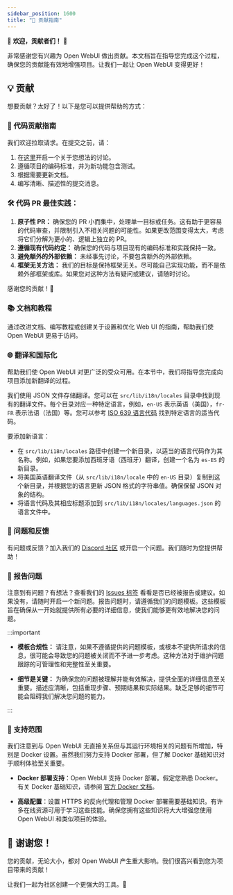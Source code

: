 ```yaml
---
sidebar_position: 1600
title: "🤝 贡献指南"
---
```



<TopBanners />

🚀 **欢迎，贡献者们！** 🚀

非常感谢您有兴趣为 Open WebUI 做出贡献。本文档旨在指导您完成这个过程，确保您的贡献能有效地增强项目。让我们一起让 Open WebUI 变得更好！

## 💡 贡献

想要贡献？太好了！以下是您可以提供帮助的方式：

### 🌟 代码贡献指南

我们欢迎拉取请求。在提交之前，请：

1. 在[这里](https://github.com/open-webui/open-webui/discussions/new/choose)开启一个关于您想法的讨论。
2. 遵循项目的编码标准，并为新功能包含测试。
3. 根据需要更新文档。
4. 编写清晰、描述性的提交消息。

### 🛠 代码 PR 最佳实践：

1. **原子性 PR：** 确保您的 PR 小而集中，处理单一目标或任务。这有助于更容易的代码审查，并限制引入不相关问题的可能性。如果更改范围变得太大，考虑将它们分解为更小的、逻辑上独立的 PR。
2. **遵循现有代码约定：** 确保您的代码与项目现有的编码标准和实践保持一致。
3. **避免额外的外部依赖：** 未经事先讨论，不要包含额外的外部依赖。
4. **框架无关方法：** 我们的目标是保持框架无关。尽可能自己实现功能，而不是依赖外部框架或库。如果您对这种方法有疑问或建议，请随时讨论。

感谢您的贡献！🚀

### 📚 文档和教程

通过改进文档、编写教程或创建关于设置和优化 Web UI 的指南，帮助我们使 Open WebUI 更易于访问。

### 🌐 翻译和国际化

帮助我们使 Open WebUI 对更广泛的受众可用。在本节中，我们将指导您完成向项目添加新翻译的过程。

我们使用 JSON 文件存储翻译。您可以在 `src/lib/i18n/locales` 目录中找到现有的翻译文件。每个目录对应一种特定语言，例如，`en-US` 表示英语（美国），`fr-FR` 表示法语（法国）等。您可以参考 [ISO 639 语言代码](http://www.lingoes.net/en/translator/langcode.htm) 找到特定语言的适当代码。

要添加新语言：

- 在 `src/lib/i18n/locales` 路径中创建一个新目录，以适当的语言代码作为其名称。例如，如果您要添加西班牙语（西班牙）翻译，创建一个名为 `es-ES` 的新目录。
- 将美国英语翻译文件（从 `src/lib/i18n/locale` 中的 `en-US` 目录）复制到这个新目录，并根据您的语言更新 JSON 格式的字符串值。确保保留 JSON 对象的结构。
- 将语言代码及其相应标题添加到 `src/lib/i18n/locales/languages.json` 的语言文件中。

### 🤔 问题和反馈

有问题或反馈？加入我们的 [Discord 社区](https://discord.gg/5rJgQTnV4s) 或开启一个问题。我们随时为您提供帮助！

### 🚨 报告问题

注意到有问题？有想法？查看我们的 [Issues 标签](https://github.com/open-webui/open-webui/issues) 看看是否已经被报告或建议。如果没有，请随时开启一个新问题。报告问题时，请遵循我们的问题模板。这些模板旨在确保从一开始就提供所有必要的详细信息，使我们能够更有效地解决您的问题。

:::important

- **模板合规性：** 请注意，如果不遵循提供的问题模板，或根本不提供所请求的信息，很可能会导致您的问题被关闭而不予进一步考虑。这种方法对于维护问题跟踪的可管理性和完整性至关重要。

- **细节是关键：** 为确保您的问题被理解并能有效解决，提供全面的详细信息至关重要。描述应清晰，包括重现步骤、预期结果和实际结果。缺乏足够的细节可能会阻碍我们解决您问题的能力。

:::

### 🧭 支持范围

我们注意到与 Open WebUI 无直接关系但与其运行环境相关的问题有所增加，特别是 Docker 设置。虽然我们努力支持 Docker 部署，但了解 Docker 基础知识对于顺利体验至关重要。

- **Docker 部署支持**：Open WebUI 支持 Docker 部署。假定您熟悉 Docker。有关 Docker 基础知识，请参阅 [官方 Docker 文档](https://docs.docker.com/get-started/overview/)。

- **高级配置**：设置 HTTPS 的反向代理和管理 Docker 部署需要基础知识。有许多在线资源可用于学习这些技能。确保您拥有这些知识将大大增强您使用 Open WebUI 和类似项目的体验。

## 🙏 谢谢您！

您的贡献，无论大小，都对 Open WebUI 产生重大影响。我们很高兴看到您为项目带来的贡献！

让我们一起为社区创建一个更强大的工具。🌟